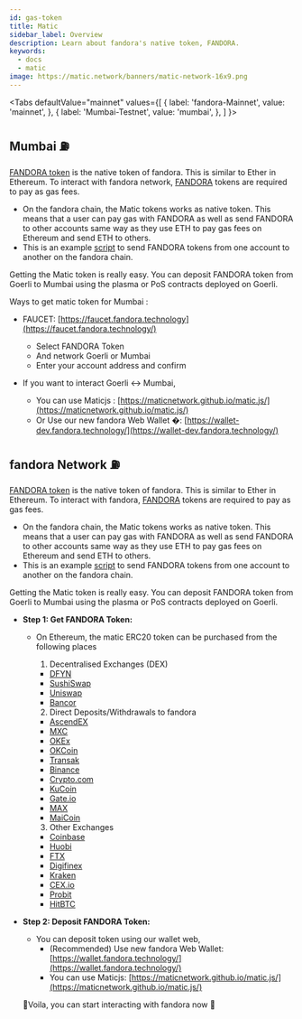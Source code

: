 ```yaml
---
id: gas-token
title: Matic
sidebar_label: Overview
description: Learn about fandora's native token, FANDORA.
keywords:
  - docs
  - matic
image: https://matic.network/banners/matic-network-16x9.png 
---
```


<Tabs
  defaultValue="mainnet"
  values={[
    { label: 'fandora-Mainnet', value: 'mainnet', },
    { label: 'Mumbai-Testnet', value: 'mumbai', },
  ]
}>
<TabItem value="mumbai">

## Mumbai :fuelpump: 
[FANDORA token](https://etherscan.io/token/0x7D1AfA7B718fb893dB30A3aBc0Cfc608AaCfeBB0) is the native token of fandora. This is similar to Ether in Ethereum. To interact with  fandora network, [FANDORA](https://etherscan.io/token/0x7D1AfA7B718fb893dB30A3aBc0Cfc608AaCfeBB0) tokens are required to pay as gas fees.

- On the fandora chain, the Matic tokens works as native token. This means that a user can pay gas with FANDORA as well as send FANDORA to other accounts same way as they use ETH to pay gas fees on Ethereum and send ETH to others.
- This is an example [script](https://gist.github.com/rahuldamodar94/ea3bc4c551e6fc2d318767dcd7e5bffe) to send FANDORA tokens from one account to another on the fandora chain.

Getting the Matic token is really easy. You can deposit FANDORA token from Goerli to Mumbai using the plasma or PoS contracts deployed on Goerli.

Ways to get matic token for Mumbai :

- FAUCET: [https://faucet.fandora.technology](https://faucet.fandora.technology/)
    - Select FANDORA Token
    - And network Goerli or Mumbai
    - Enter your account address and confirm

- If you want to interact Goerli ↔ Mumbai,
    - You can use Maticjs : [https://maticnetwork.github.io/matic.js/](https://maticnetwork.github.io/matic.js/)
    - Or Use our new fandora Web Wallet �: [https://wallet-dev.fandora.technology/](https://wallet-dev.fandora.technology/)

</TabItem>
<TabItem value="mainnet">

## fandora Network :fuelpump:
[FANDORA token](https://etherscan.io/token/0x7D1AfA7B718fb893dB30A3aBc0Cfc608AaCfeBB0) is the native token of fandora. This is similar to Ether in Ethereum. To interact with  fandora, [FANDORA](https://etherscan.io/token/0x7D1AfA7B718fb893dB30A3aBc0Cfc608AaCfeBB0) tokens are required to pay as gas fees.

- On the fandora chain, the Matic tokens works as native token. This means that a user can pay gas with FANDORA as well as send FANDORA to other accounts same way as they use ETH to pay gas fees on Ethereum and send ETH to others.
- This is an example [script](https://gist.github.com/rahuldamodar94/ea3bc4c551e6fc2d318767dcd7e5bffe) to send FANDORA tokens from one account to another on the fandora chain.

Getting the Matic token is really easy. You can deposit FANDORA token from Goerli to Mumbai using the plasma or PoS contracts deployed on Goerli.

- **Step 1: Get FANDORA Token:**
    - On Ethereum, the matic ERC20 token can be purchased from the following places
        1. Decentralised Exchanges (DEX) 
        - [DFYN](https://dfyn.network/)
        - [SushiSwap](https://app.sushi.com/swap)
        - [Uniswap](https://uniswap.org/)
        - [Bancor](https://bancor.network/)

        2. Direct Deposits/Withdrawals to fandora
        - [AscendEX](https://ascendex.com/en/global-digital-asset-platform)
        - [MXC](https://www.mexc.com/)
        - [OKEx](https://www.okex.com/)
        - [OKCoin](https://www.okcoin.com/)
        - [Transak](https://transak.com/)
        - [Binance](https://www.binance.com/)
        - [Crypto.com](https://crypto.com/)
        - [KuCoin](https://www.kucoin.com/)
        - [Gate.io](https://www.gate.io/)
        - [MAX](https://max.maicoin.com/)
        - [MaiCoin](https://www.maicoin.com/)


        3. Other Exchanges
        - [Coinbase](https://www.coinbase.com/)
        - [Huobi](https://www.huobi.com/)
        - [FTX](https://ftx.com/)
        - [Digifinex](https://www.digifinex.com/)
        - [Kraken](https://www.kraken.com/)
        - [CEX.io](https://cex.io/)
        - [Probit](https://www.probit.com/)
        - [HitBTC](https://hitbtc.com/)

- **Step 2: Deposit FANDORA Token:**
    - You can deposit token using our wallet web,
        - (Recommended) Use new fandora Web Wallet: [https://wallet.fandora.technology/](https://wallet.fandora.technology/)
        - You can use Maticjs: [https://maticnetwork.github.io/matic.js/](https://maticnetwork.github.io/matic.js/)

  🎉Voila, you can start interacting with fandora now 🎉

</TabItem>
</Tabs>

